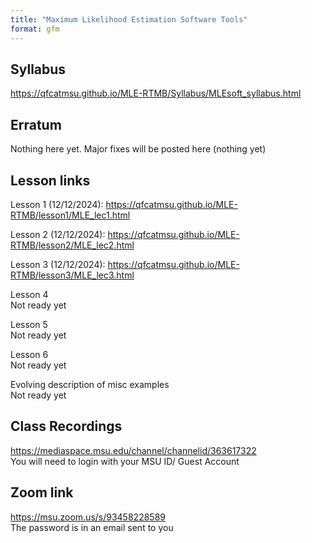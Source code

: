 ```yaml
---
title: "Maximum Likelihood Estimation Software Tools"
format: gfm
---
```


## Syllabus

<https://qfcatmsu.github.io/MLE-RTMB/Syllabus/MLEsoft_syllabus.html>

## Erratum

Nothing here yet. Major fixes will be posted here (nothing yet)

## Lesson links

Lesson 1 (12/12/2024): <https://qfcatmsu.github.io/MLE-RTMB/lesson1/MLE_lec1.html>\

Lesson 2 (12/12/2024): <https://qfcatmsu.github.io/MLE-RTMB/lesson2/MLE_lec2.html>\

Lesson 3 (12/12/2024): <https://qfcatmsu.github.io/MLE-RTMB/lesson3/MLE_lec3.html>\

Lesson 4\
Not ready yet

Lesson 5\
Not ready yet

Lesson 6\
Not ready yet

Evolving description of misc examples\
Not ready yet

## Class Recordings
<https://mediaspace.msu.edu/channel/channelid/363617322>\
You will need to login with your MSU ID/ Guest Account

## Zoom link
<https://msu.zoom.us/s/93458228589>\
The password is in an email sent to you